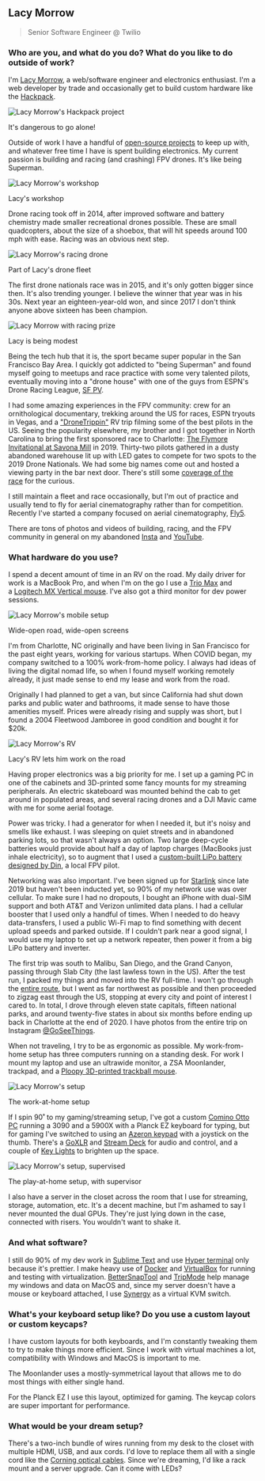 ## Lacy Morrow

> Senior Software Engineer @ Twilio

### Who are you, and what do you do? What do you like to do outside of work?

I'm [Lacy Morrow](https://twitter.com/lacybuilds "Lacy Morrow's Twitter profile"), a web/software engineer and electronics enthusiast. I'm a web developer by trade and occasionally get to build custom hardware like the [Hackpack](https://hackpack.cc/ 'Hackpack hardware for use at Twilio Signal 2018 Customer & Developer Conference').

![Lacy Morrow's Hackpack project](https://people.ergodox-ez.com/static/bc6999085d87f62089146363d50a3fac/a24e6/hackpack-zelda-screen.jpg "It's dangerous to go alone!")

It's dangerous to go alone!

Outside of work I have a handful of [open-source projects](https://github.com/lacymorrow "Lacy Morrow's GitHub profile") to keep up with, and whatever free time I have is spent building electronics. My current passion is building and racing (and crashing) FPV drones. It's like being Superman.

![Lacy Morrow's workshop](https://people.ergodox-ez.com/static/75db9ac87cfa8a4476ccc1094794ffa4/a24e6/workshop-smaller.jpg "Lacy's workshop")

Lacy's workshop

Drone racing took off in 2014, after improved software and battery chemistry made smaller recreational drones possible. These are small quadcopters, about the size of a shoebox, that will hit speeds around 100 mph with ease. Racing was an obvious next step.

![Lacy Morrow's racing drone](https://people.ergodox-ez.com/static/5428b716ac53ef5a0e4589bd08fd1f1f/a24e6/racing-drone-orange.jpg "Part of Lacy's drone fleet")

Part of Lacy's drone fleet

The first drone nationals race was in 2015, and it's only gotten bigger since then. It's also trending younger. I believe the winner that year was in his 30s. Next year an eighteen-year-old won, and since 2017 I don't think anyone above sixteen has been champion.

![Lacy Morrow with racing prize](https://people.ergodox-ez.com/static/f57128d069a221a63079c8e0181c8595/a24e6/velocidrone-race-2.jpg 'Lacy is being modest')

Lacy is being modest

Being the tech hub that it is, the sport became super popular in the San Francisco Bay Area. I quickly got addicted to "being Superman" and found myself going to meetups and race practice with some very talented pilots, eventually moving into a "drone house" with one of the guys from ESPN's Drone Racing League, [SF PV](https://www.youtube.com/channel/UCXForyVTdaoE50diO6znW4w 'YouTube channel for drone racer SF PV').

I had some amazing experiences in the FPV community: crew for an ornithological documentary, trekking around the US for races, ESPN tryouts in Vegas, and a ["DroneTrippin"](https://www.instagram.com/dronetrippin/ "DroneTrippin's Instagram profile") RV trip filming some of the best pilots in the US. Seeing the popularity elsewhere, my brother and I got together in North Carolina to bring the first sponsored race to Charlotte: [The Flymore Invitational at Savona Mill](https://www.charlotteobserver.com/charlottefive/c5-people/article236183613.html 'Charlotte Observer article on the Flymore Invitational') in 2019. Thirty-two pilots gathered in a dusty abandoned warehouse lit up with LED gates to compete for two spots to the 2019 Drone Nationals. We had some big names come out and hosted a viewing party in the bar next door. There's still some [coverage of the race](http://argosadvisors.com/featured/flymore-drone-race-hosted-at-savona-mill/ 'photos and footage of Flymore Invitational') for the curious.

I still maintain a fleet and race occasionally, but I'm out of practice and usually tend to fly for aerial cinematography rather than for competition. Recently I've started a company focused on aerial cinematography, [Fly5](http://fly5.live/ 'Fly5 website').

There are tons of photos and videos of building, racing, and the FPV community in general on my abandoned [Insta](https://www.instagram.com/fly.clutzz/ "Lacy Morrow's fly.clutzz Instagram account") and [YouTube](https://www.youtube.com/c/Clutzz "Lacy Morrow's FLY CLUTZZ YouTube account").

### What hardware do you use?

I spend a decent amount of time in an RV on the road. My daily driver for work is a MacBook Pro, and when I'm on the go I use a [Trio Max](https://www.mobilepixels.us/products/trio 'Trio Max monitor') and a [Logitech MX Vertical mouse](https://www.logitech.com/en-us/products/mice/mx-vertical-ergonomic-mouse.910-005447.html 'Logitech MX Vertical ergonomic mouse'). I've also got a third monitor for dev power sessions.

![Lacy Morrow's mobile setup](https://people.ergodox-ez.com/static/f1f72aaa688082f0b30d93222cf8dddc/a24e6/setup-rv.jpg 'Wide-open road, wide-open screens')

Wide-open road, wide-open screens

I'm from Charlotte, NC originally and have been living in San Francisco for the past eight years, working for various startups. When COVID began, my company switched to a 100% work-from-home policy. I always had ideas of living the digital nomad life, so when I found myself working remotely already, it just made sense to end my lease and work from the road.

Originally I had planned to get a van, but since California had shut down parks and public water and bathrooms, it made sense to have those amenities myself. Prices were already rising and supply was short, but I found a 2004 Fleetwood Jamboree in good condition and bought it for $20k.

![Lacy Morrow's RV](https://people.ergodox-ez.com/static/c4016f09d0acb10eab9d111f5859a290/a24e6/jamboree-rv.jpg "Lacy's RV lets him work on the road")

Lacy's RV lets him work on the road

Having proper electronics was a big priority for me. I set up a gaming PC in one of the cabinets and 3D-printed some fancy mounts for my streaming peripherals. An electric skateboard was mounted behind the cab to get around in populated areas, and several racing drones and a DJI Mavic came with me for some aerial footage.

Power was tricky. I had a generator for when I needed it, but it's noisy and smells like exhaust. I was sleeping on quiet streets and in abandoned parking lots, so that wasn't always an option. Two large deep-cycle batteries would provide about half a day of laptop charges (MacBooks just inhale electricity), so to augment that I used a [custom-built LiPo battery designed by Din](http://www.dindrones.com/ 'Din Battery Box'), a local FPV pilot.

Networking was also important. I've been signed up for [Starlink](https://www.starlink.com/ 'Starlink satellite internet') since late 2019 but haven't been inducted yet, so 90% of my network use was over cellular. To make sure I had no dropouts, I bought an iPhone with dual-SIM support and both AT&T and Verizon unlimited data plans. I had a cellular booster that I used only a handful of times. When I needed to do heavy data-transfers, I used a public Wi-Fi map to find something with decent upload speeds and parked outside. If I couldn't park near a good signal, I would use my laptop to set up a network repeater, then power it from a big LiPo battery and inverter.

The first trip was south to Malibu, San Diego, and the Grand Canyon, passing through Slab City (the last lawless town in the US). After the test run, I packed my things and moved into the RV full-time. I won't go through the [entire route](https://www.google.com/maps/d/u/0/viewer?mid=1Cy7ggzZ1giUJruP_KyGGGkEyYeyL9h9p&ll=41.18616405262809%2C-98.69888&z=4 "Lacy's northern route"), but I went as far northwest as possible and then proceeded to zigzag east through the US, stopping at every city and point of interest I cared to. In total, I drove through eleven state capitals, fifteen national parks, and around twenty-five states in about six months before ending up back in Charlotte at the end of 2020. I have photos from the entire trip on Instagram [@GoSeeThings](https://www.instagram.com/goseethings/ "Lacy's current Instagram, which also includes kitten pics!").

When not traveling, I try to be as ergonomic as possible. My work-from-home setup has three computers running on a standing desk. For work I mount my laptop and use an ultrawide monitor, a ZSA Moonlander, trackpad, and a [Ploopy 3D-printed trackball mouse](https://github.com/ploopyco/classic-trackball 'Ploopy Trackball').

![Lacy Morrow's setup](https://people.ergodox-ez.com/static/b1c6c3ba578fd0447de9df8704081ae1/a24e6/setup.jpg 'The work-at-home setup')

The work-at-home setup

If I spin 90˚ to my gaming/streaming setup, I've got a custom [Comino Otto PC](https://comino.com/en/otto 'Comino Otto small gaming PC') running a 3090 and a 5900X with a Planck EZ keyboard for typing, but for gaming I've switched to using an [Azeron keypad](https://www.azeron.eu/ 'Azeron gaming keypad') with a joystick on the thumb. There's a [GoXLR](https://www.tc-helicon.com/product.html?modelCode=P0CQK 'TC Helicon GoXLR online broadcaster platform') and [Stream Deck](https://www.elgato.com/en/stream-deck 'Elgato Stream Deck keypad') for audio and control, and a couple of [Key Lights](https://www.elgato.com/en/key-light 'Elgato Key Lights') to brighten up the space.

![Lacy Morrow's setup, supervised](https://people.ergodox-ez.com/static/da02c710abb93e97a283f35c2e5ee79c/a24e6/setup-with-cat-supervising.jpg 'The play-at-home setup, with supervisor')

The play-at-home setup, with supervisor

I also have a server in the closet across the room that I use for streaming, storage, automation, etc. It's a decent machine, but I'm ashamed to say I never mounted the dual GPUs. They're just lying down in the case, connected with risers. You wouldn't want to shake it.

### And what software?

I still do 90% of my dev work in [Sublime Text](https://www.sublimetext.com/ 'Sublime Text text editor') and use [Hyper terminal](https://hyper.is/ 'Hyper terminal Electron-based terminal') only because it's prettier. I make heavy use of [Docker](https://www.docker.com/ 'Docker container virtualization') and [VirtualBox](https://www.virtualbox.org/ 'VirtualBox virtualization product') for running and testing with virtualization. [BetterSnapTool](https://folivora.ai/bettersnaptool 'BetterSnapTool window manager') and [TripMode](https://tripmode.ch/ 'TripMode data-saving tool') help manage my windows and data on MacOS and, since my server doesn't have a mouse or keyboard attached, I use [Synergy](https://symless.com/synergy 'Synergy peripheral-sharing softare') as a virtual KVM switch.

### What's your keyboard setup like? Do you use a custom layout or custom keycaps?

I have custom layouts for both keyboards, and I'm constantly tweaking them to try to make things more efficient. Since I work with virtual machines a lot, compatibility with Windows and MacOS is important to me.

The Moonlander uses a mostly-symmetrical layout that allows me to do most things with either single hand.

For the Planck EZ I use this layout, optimized for gaming. The keycap colors are super important for performance.

### What would be your dream setup?

There's a two-inch bundle of wires running from my desk to the closet with multiple HDMI, USB, and aux cords. I'd love to replace them all with a single cord like the [Corning optical cables](https://www.corning.com/optical-communications/worldwide/en/home/products/fiber-optic-cables.html 'Corning fiber optic cables'). Since we're dreaming, I'd like a rack mount and a server upgrade. Can it come with LEDs?
